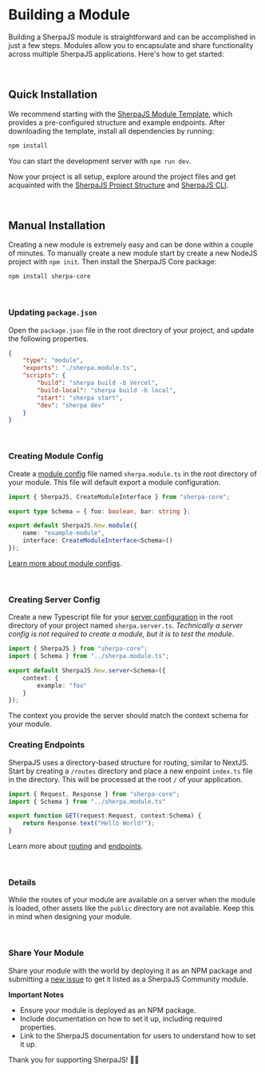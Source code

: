 # Building a Module
Building a SherpaJS module is straightforward and can be accomplished in just a
few steps. Modules allow you to encapsulate and share functionality across
multiple SherpaJS applications. Here's how to get started:


<br/>


## Quick Installation
We recommend starting with the
[SherpaJS Module Template](https://github.com/sellersindustry/SherpaJS-template-module),
which provides a pre-configured structure and example endpoints. After
downloading the template, install all dependencies by running:

```sh
npm install
```

You can start the development server with `npm run dev`.

Now your project is all setup, explore around the project files and get
acquainted with the [SherpaJS Project Structure](/structure) and
[SherpaJS CLI](/api/cli).


<br/>


## Manual Installation
Creating a new module is extremely easy and can be done within a couple of
minutes. To manually create a new module start by create a new NodeJS project
with `npm init`. Then install the SherpaJS Core package:

```sh
npm install sherpa-core
```


<br/>



### Updating `package.json`
Open the `package.json` file in the root directory of your project, and
update the following properties.

```json title="package.json"
{
    "type": "module",
	"exports": "./sherpa.module.ts",
    "scripts": {
        "build": "sherpa build -b Vercel",
        "build-local": "sherpa build -b local",
        "start": "sherpa start",
        "dev": "sherpa dev"
    }
}
```


<br/>

### Creating Module Config
Create a [module config](/build/module-config) file named `sherpa.module.ts` in
the root directory of your module. This file will default export a module
configuration.

```typescript title="sherpa.module.ts"
import { SherpaJS, CreateModuleInterface } from "sherpa-core";

export type Schema = { foo: boolean, bar: string };

export default SherpaJS.New.module({
    name: "example-module",
    interface: CreateModuleInterface<Schema>()
});
```

[Learn more about module configs](/build/module-config).


<br/>


### Creating Server Config
Create a new Typescript file for your [server configuration](/build/server-config)
in the root directory of your project named `sherpa.server.ts`. *Technically a
server config is not required to create a module, but it is to test the module*.

```typescript title="sherpa.server.ts"
import { SherpaJS } from "sherpa-core";
import { Schema } from "../sherpa.module.ts";

export default SherpaJS.New.server<Schema>({
    context: {
        example: "foo"
    }
});
```

The context you provide the server should match the context schema for your module.


### Creating Endpoints
SherpaJS uses a directory-based structure for routing, similar to NextJS. Start
by creating a `/routes` directory and place a new enpoint `index.ts` file in the
directory. This will be processed at the root `/` of your application.

```typescript title="routes/index.ts"
import { Request, Response } from "sherpa-core";
import { Schema } from "../sherpa.module.ts"

export function GET(request:Request, context:Schema) {
    return Response.text("Hello World!");
}
```

Learn more about [routing](/build/rounting) and [endpoints](/build/endpoints).


<br/>


### Details
While the routes of your module are available on a server when the module is
loaded, other assets like the `public` directory are not available. Keep this
in mind when designing your module.


<br/>


### Share Your Module
Share your module with the world by deploying it as an NPM package and
submitting a
[new issue](https://github.com/sellersindustry/SherpaJS/issues/new/choose)
to get it listed as a SherpaJS Community module.

**Important Notes**
  * Ensure your module is deployed as an NPM package.
  * Include documentation on how to set it up, including required properties.
  * Link to the SherpaJS documentation for users to understand how to set it up.

Thank you for supporting SherpaJS! 🎉🥳

